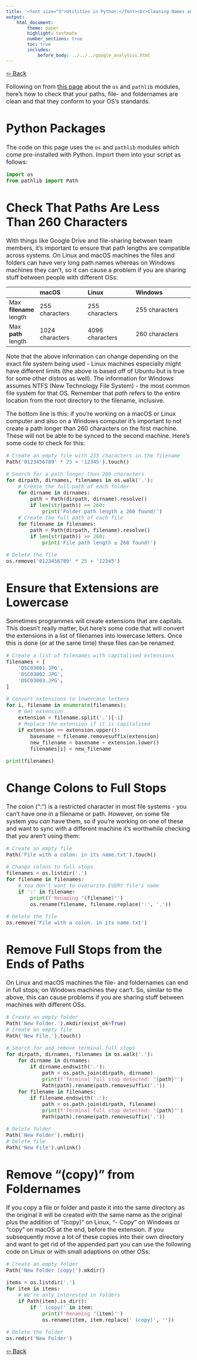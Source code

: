 ```yaml
---
title: '<font size="5">Utilities in Python:</font><br>Cleaning Names and Paths'
output:
    html_document:
        theme: paper
        highlight: textmate
        number_sections: true
        toc: true
        includes:
            before_body: ../../../google_analytics.html
---
```


<font size="3">

[⇦ Back](../../../python.html)

Following on from [this page](os_pathlib_modules.html) about the `os` and `pathlib` modules, here's how to check that your paths, file- and foldernames are clean and that they conform to your OS's standards.

Python Packages
===============
The code on this page uses the `os` and `pathlib` modules which come pre-installed with Python. Import them into your script as follows:

```python
import os
from pathlib import Path
```

Check That Paths Are Less Than 260 Characters
=============================================
With things like Google Drive and file-sharing between team members, it's important to ensure that path lengths are compatible across systems. On Linux and macOS machines the files and folders can have very long path names whereas on Windows machines they can't, so it can cause a problem if you are sharing stuff between people with different OSs:

<!-- Created: 2019-11-20 -->
<!-- Updated: 2023-11-27 -->
<!-- Updated: 2023-12-07 -->
<!-- Updated: 2023-12-22 -->

| | macOS | Linux | Windows |
|-|:------|:------|:--------|
| Max **filename** length | 255 characters | 255 characters | 255 characters |
| Max **path** length     | 1024 characters | 4096 characters | 260 characters |

Note that the above information can change depending on the exact file system being used - Linux machines especially might have different limits (the above is based off of Ubuntu but is true for some other distros as well). The information for Windows assumes NTFS (New Technology File System) - the most common file system for that OS. Remember that *path* refers to the entire location from the root directory to the filename, inclusive.

The bottom line is this: if you're working on a macOS or Linux computer and also on a Windows computer it's important to not create a path longer than 260 characters on the first machine. These will not be able to be synced to the second machine. Here's some code to check for this:

```python
# Create an empty file with 255 characters in the filename
Path('0123456789' * 25 + '12345').touch()

# Search for a path longer than 260 characters
for dirpath, dirnames, filenames in os.walk('.'):
    # Create the full path of each folder
    for dirname in dirnames:
        path = Path(dirpath, dirname).resolve()
        if len(str(path)) >= 260:
            print('Folder path length ≥ 260 found!')
    # Create the full path of each file
    for filename in filenames:
        path = Path(dirpath, filename).resolve()
        if len(str(path)) >= 260:
            print('File path length ≥ 260 found!')

# Delete the file
os.remove('0123456789' * 25 + '12345')
```

Ensure that Extensions are Lowercase
====================================
Sometimes programmes will create extensions that are capitals. This doesn't really matter, but here's some code that will convert the extensions in a list of filenames into lowercase letters. Once this is done (or at the same time) these files can be renamed.

```python
# Create a list of filenames with capitalised extensions
filenames = [
    'DSC03001.JPG',
    'DSC03002.JPG',
    'DSC03003.JPG',
]

# Convert extensions to lowercase letters
for i, filename in enumerate(filenames):
    # Get extension
    extension = filename.split('.')[-1]
    # Replace the extension if it is capitalised
    if extension == extension.upper():
        basename = filename.removesuffix(extension)
        new_filename = basename + extension.lower()
        filenames[i] = new_filename

print(filenames)
```

Change Colons to Full Stops
===========================
The colon (":") is a restricted character in most file systems - you can't have one in a filename or path. However, on some file system you *can* have them, so if you're working on one of these and want to sync with a different machine it's worthwhile checking that you aren't using them:

<!-- Created: 2017-09-01 -->
<!-- Updated: 2023-12-06 -->

```python
# Create an empty file
Path('File with a colon: in its name.txt').touch()

# Change colons to full stops
filenames = os.listdir('.')
for filename in filenames:
    # You don't want to overwrite EVERY file's name
    if ':' in filename:
        print(f'Renaming "{filename}"')
        os.rename(filename, filename.replace(':', '.'))

# Delete the file
os.remove('File with a colon. in its name.txt')
```

Remove Full Stops from the Ends of Paths
========================================
On Linux and macOS machines the file- and foldernames can end in full stops; on Windows machines they can't. So, similar to the above, this can cause problems if you are sharing stuff between machines with different OSs.

<!-- Created: 2019-11-20 -->
<!-- Updated: 2023-11-27 -->

```python
# Create an empty folder
Path('New Folder.').mkdir(exist_ok=True)
# Create an empty file
Path('New File.').touch()

# Search for and remove terminal full stops
for dirpath, dirnames, filenames in os.walk('.'):
    for dirname in dirnames:
        if dirname.endswith('.'):
            path = os.path.join(dirpath, dirname)
            print(f'Terminal full stop detected: "{path}"')
            Path(path).rename(path.removesuffix('.'))
    for filename in filenames:
        if filename.endswith('.'):
            path = os.path.join(dirpath, filename)
            print(f'Terminal full stop detected: "{path}"')
            Path(path).rename(path.removesuffix('.'))

# Delete folder
Path('New Folder').rmdir()
# Delete file
Path('New File').unlink()
```

Remove "(copy)" from Foldernames
================================
If you copy a file or folder and paste it into the same directory as the original it will be created with the same name as the original plus the addition of "(copy)" on Linux, "- Copy" on Windows or "copy" on macOS at the end, before the extension. If you subsequently move a lot of these copies into their own directory and want to get rid of the appended part you can use the following code on Linux or with small adaptions on other OSs:

<!-- Created: 2018-01-27 -->
<!-- Updated: 2023-12-06 -->

```python
# Create an empty folder
Path('New Folder (copy)').mkdir()

items = os.listdir('.')
for item in items:
    # We're only interested in folders
    if Path(item).is_dir():
        if ' (copy)' in item:
            print(f'Renaming "{item}"')
            os.rename(item, item.replace(' (copy)', ''))

# Delete the folder
os.rmdir('New Folder')
```

[⇦ Back](../../../python.html)

</font>
